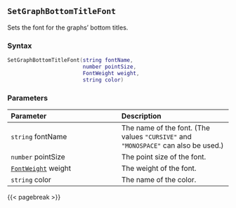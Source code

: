 ## `SetGraphBottomTitleFont`

Sets the font for the graphs' bottom titles.

### Syntax {-}

``` .lua
SetGraphBottomTitleFont(string fontName,
                        number pointSize,
                        FontWeight weight,
                        string color)
```

### Parameters {-}

**Parameter** | **Description**
| :-- | :-- |
| `string` fontName | The name of the font. (The values `"CURSIVE"` and `"MONOSPACE"` can also be used.) | 
| `number` pointSize | The point size of the font. | 
| [`FontWeight`](#fontweight) weight | The weight of the font. | 
| `string` color | The name of the color. |

{{< pagebreak >}}